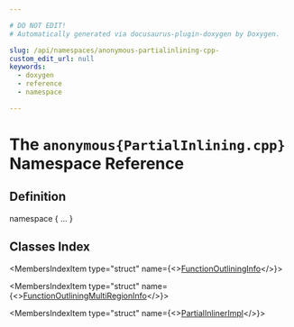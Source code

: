 ```yaml
---

# DO NOT EDIT!
# Automatically generated via docusaurus-plugin-doxygen by Doxygen.

slug: /api/namespaces/anonymous-partialinlining-cpp-
custom_edit_url: null
keywords:
  - doxygen
  - reference
  - namespace

---
```





# The `anonymous{PartialInlining.cpp}` Namespace Reference

<DoxygenPage pluginConfig={pluginConfig}>



## Definition

<CodeBlock>namespace &#123; ... &#125;</CodeBlock>

## Classes Index

<MembersIndex>

<MembersIndexItem
  type="struct"
  name={<><a href="/docs/api/structs/anonymous-namespace-partialinlining-cpp-/functionoutlininginfo">FunctionOutliningInfo</a></>}>
</MembersIndexItem>

<MembersIndexItem
  type="struct"
  name={<><a href="/docs/api/structs/anonymous-namespace-partialinlining-cpp-/functionoutliningmultiregioninfo">FunctionOutliningMultiRegionInfo</a></>}>
</MembersIndexItem>

<MembersIndexItem
  type="struct"
  name={<><a href="/docs/api/structs/anonymous-namespace-partialinlining-cpp-/partialinlinerimpl">PartialInlinerImpl</a></>}>
</MembersIndexItem>

</MembersIndex>


</DoxygenPage>
